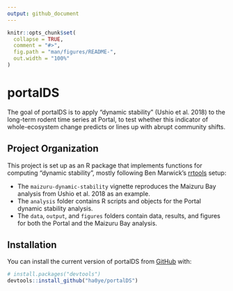 ```yaml
---
output: github_document
---
```


<!-- README.md is generated from README.Rmd. Please edit that file -->

```r
knitr::opts_chunk$set(
  collapse = TRUE,
  comment = "#>",
  fig.path = "man/figures/README-",
  out.width = "100%"
)
```
# portalDS

The goal of portalDS is to apply "dynamic stability" (Ushio et al. 2018) to the long-term rodent time series at Portal, to test whether this indicator of whole-ecosystem change predicts or lines up with abrupt community shifts.

## Project Organization

This project is set up as an R package that implements functions for computing "dynamic stability", mostly following Ben Marwick's [rrtools](https://github.com/benmarwick/rrtools) setup:

* The `maizuru-dynamic-stability` vignette reproduces the Maizuru Bay analysis from Ushio et al. 2018 as an example.
* The `analysis` folder contains R scripts and objects for the Portal dynamic stability analysis.
* The `data`, `output`, and `figures` folders contain data, results, and figures for both the Portal and the Maizuru Bay analysis.

## Installation

You can install the current version of portalDS from [GitHub](https://github.com/ha0ye/portalDS) with:

``` r
# install.packages("devtools")
devtools::install_github("ha0ye/portalDS")
```